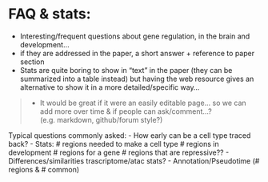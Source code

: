 # FAQ  & stats: 
  
- Interesting/frequent questions about gene regulation, in the brain and development...
- if they are addressed in the paper, a short answer + reference to paper section 
- Stats are quite boring to show in "text" in the paper (they can be summarized into a table instead) but having the web resource gives an alternative to show it in a more detailed/specific way...

> - It would be great if it were an easily editable page… so we can add more over time & if people can ask/comment…? (e.g. markdown, github/forum style?)

Typical questions commonly asked: 
  - How early can be a cell type traced back?
  - Stats: 
  # regions needed to make a cell type
  # regions in development
  # regions for a gene
  # regions that are repressive??
  - Differences/similarities trascriptome/atac stats?
  - Annotation/Pseudotime (# regions & # common)
    
